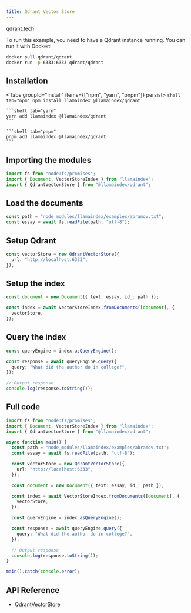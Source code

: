 ```yaml
---
title: Qdrant Vector Store
---
```


[qdrant.tech](https://qdrant.tech/)

To run this example, you need to have a Qdrant instance running. You can run it with Docker:

```bash
docker pull qdrant/qdrant
docker run -p 6333:6333 qdrant/qdrant
```

## Installation


<Tabs groupId="install" items={["npm", "yarn", "pnpm"]} persist>
	```shell tab="npm"
	npm install llamaindex @llamaindex/qdrant
	```

	```shell tab="yarn"
	yarn add llamaindex @llamaindex/qdrant
	```

	```shell tab="pnpm"
	pnpm add llamaindex @llamaindex/qdrant
	```
</Tabs>

## Importing the modules

```ts
import fs from "node:fs/promises";
import { Document, VectorStoreIndex } from "llamaindex";
import { QdrantVectorStore } from "@llamaindex/qdrant";
```

## Load the documents

```ts
const path = "node_modules/llamaindex/examples/abramov.txt";
const essay = await fs.readFile(path, "utf-8");
```

## Setup Qdrant

```ts
const vectorStore = new QdrantVectorStore({
  url: "http://localhost:6333",
});
```

## Setup the index

```ts
const document = new Document({ text: essay, id_: path });

const index = await VectorStoreIndex.fromDocuments([document], {
  vectorStore,
});
```

## Query the index

```ts
const queryEngine = index.asQueryEngine();

const response = await queryEngine.query({
  query: "What did the author do in college?",
});

// Output response
console.log(response.toString());
```

## Full code

```ts
import fs from "node:fs/promises";
import { Document, VectorStoreIndex } from "llamaindex";
import { QdrantVectorStore } from "@llamaindex/qdrant";

async function main() {
  const path = "node_modules/llamaindex/examples/abramov.txt";
  const essay = await fs.readFile(path, "utf-8");

  const vectorStore = new QdrantVectorStore({
    url: "http://localhost:6333",
  });

  const document = new Document({ text: essay, id_: path });

  const index = await VectorStoreIndex.fromDocuments([document], {
    vectorStore,
  });

  const queryEngine = index.asQueryEngine();

  const response = await queryEngine.query({
    query: "What did the author do in college?",
  });

  // Output response
  console.log(response.toString());
}

main().catch(console.error);
```

## API Reference

- [QdrantVectorStore](/docs/api/classes/QdrantVectorStore)

